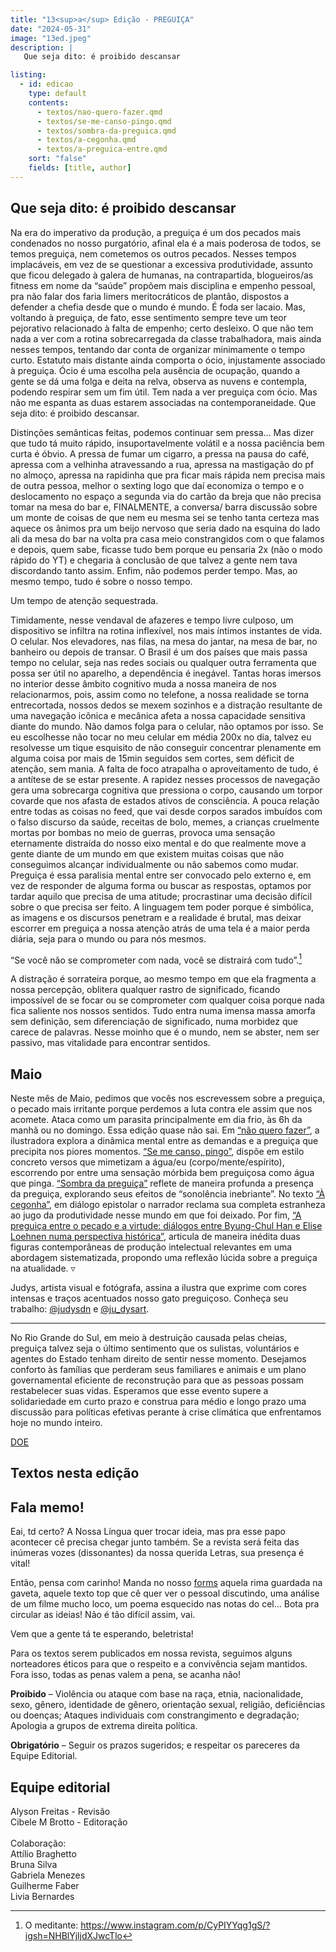 ```yaml
---
title: "13<sup>a</sup> Edição - PREGUIÇA"
date: "2024-05-31"
image: "13ed.jpeg"
description: |
   Que seja dito: é proibido descansar

listing: 
  - id: edicao
    type: default
    contents:
      - textos/nao-quero-fazer.qmd
      - textos/se-me-canso-pingo.qmd
      - textos/sombra-da-preguica.qmd
      - textos/a-cegonha.qmd
      - textos/a-preguica-entre.qmd
    sort: "false"
    fields: [title, author]
---
```


## Que seja dito: é proibido descansar

<!-- ![](capa.jpeg){.imgpar width="60%"} -->

Na era do imperativo da produção, a preguiça é um dos pecados mais condenados no nosso purgatório, afinal ela é a mais poderosa de todos, se temos preguiça, nem cometemos os outros pecados. Nesses tempos implacáveis, em vez de se questionar a excessiva produtividade, assunto que ficou delegado à galera de humanas, na contrapartida, blogueiros/as fitness em nome da “saúde” propõem mais disciplina e empenho pessoal, pra não falar dos faria limers meritocráticos de plantão, dispostos a defender a chefia desde que o mundo é mundo. É foda ser lacaio. Mas, voltando à preguiça, de fato, esse sentimento sempre teve um teor pejorativo relacionado à falta de empenho; certo desleixo. O que não tem nada a ver com a rotina sobrecarregada da classe trabalhadora, mais ainda nesses tempos, tentando dar conta de organizar minimamente o tempo curto. Estatuto mais distante ainda comporta o ócio, injustamente associado à preguiça. Ócio é uma escolha pela ausência de ocupação, quando a gente se dá uma folga e deita na relva, observa as nuvens e contempla, podendo respirar sem um fim útil. Tem nada a ver preguiça com ócio. Mas não me espanta as duas estarem associadas na contemporaneidade. Que seja dito: é proibido descansar.

Distinções semânticas feitas, podemos continuar sem pressa… Mas dizer que tudo tá muito rápido, insuportavelmente volátil e a nossa paciência bem curta é óbvio. A pressa de fumar um cigarro, a pressa na pausa do café, apressa com a velhinha atravessando a rua, apressa na mastigação do pf no almoço, apressa na rapidinha que pra ficar mais rápida nem precisa mais de outra pessoa, melhor o sexting logo que daí economiza o tempo e o deslocamento no espaço a segunda via do cartão da breja que não precisa tomar na mesa do bar e, FINALMENTE, a conversa/ barra discussão sobre um monte de coisas de que nem eu mesma sei se tenho tanta certeza mas aquece os ânimos pra um beijo nervoso que seria dado na esquina do lado ali da mesa do bar na volta pra casa meio constrangidos com o que falamos e depois, quem sabe, ficasse tudo bem porque eu pensaria 2x (não o modo rápido do YT) e chegaria à conclusão de que talvez a gente nem tava discordando tanto assim. Enfim, não podemos perder tempo. Mas, ao mesmo tempo, tudo é sobre o nosso tempo. 

Um tempo de atenção sequestrada.

Timidamente, nesse vendaval de afazeres e tempo livre culposo, um dispositivo se infiltra na rotina inflexível, nos mais íntimos instantes de vida. O celular. Nos elevadores, nas filas, na mesa do jantar, na mesa de bar, no banheiro ou depois de transar. O Brasil é um dos países que mais passa tempo no celular, seja nas redes sociais ou qualquer outra ferramenta que possa ser útil no aparelho, a dependência é inegável. Tantas horas imersos no interior desse âmbito cognitivo muda a nossa maneira de nos relacionarmos, pois, assim como no telefone, a nossa realidade se torna entrecortada, nossos dedos se mexem sozinhos e a distração resultante de uma navegação icônica e mecânica afeta a nossa capacidade sensitiva diante do mundo. Não damos folga para o celular, não optamos por isso. Se eu escolhesse não tocar no meu celular em média 200x no dia, talvez eu resolvesse um tique esquisito de não conseguir concentrar plenamente em alguma coisa por mais de 15min seguidos sem cortes, sem déficit de atenção, sem mania. A falta de foco atrapalha o aproveitamento de tudo, é a antítese de se estar presente. A rapidez nesses processos de navegação gera uma sobrecarga cognitiva que pressiona o corpo, causando um torpor covarde que nos afasta de estados ativos de consciência. A pouca relação entre todas as coisas no feed, que vai desde corpos sarados imbuídos com o falso discurso da saúde, receitas de bolo, memes, a crianças cruelmente mortas por bombas no meio de guerras, provoca uma sensação eternamente distraída do nosso eixo mental e do que realmente move a gente diante de um mundo em que existem muitas coisas que não conseguimos alcançar individualmente ou não sabemos como mudar. Preguiça é essa paralisia mental entre ser convocado pelo externo e, em vez de responder de alguma forma ou buscar as respostas, optamos por tardar aquilo que precisa de uma atitude; procrastinar uma decisão difícil sobre o que precisa ser feito. A linguagem tem poder porque é simbólica, as imagens e os discursos penetram e a realidade é brutal, mas deixar escorrer em preguiça a nossa atenção atrás de uma tela é a maior perda diária, seja para o mundo ou para nós mesmos.

“Se você não se comprometer com nada, você se distrairá com tudo”.[^1]

[^1]: O meditante: [https://www.instagram.com/p/CyPIYYqg1gS/?igsh=NHBlYjljdXJwcTlo](https://www.instagram.com/p/CyPIYYqg1gS/?igsh=NHBlYjljdXJwcTlo)

A distração é sorrateira porque, ao mesmo tempo em que ela fragmenta a nossa percepção, oblitera qualquer rastro de significado, ficando impossível de se focar ou se comprometer com qualquer coisa porque nada fica saliente nos nossos sentidos. Tudo entra numa imensa massa amorfa sem definição, sem diferenciação de significado, numa morbidez que carece de palavras. Nesse moinho que é o mundo, nem se abster, nem ser passivo, mas vitalidade para encontrar sentidos.

## Maio

Neste mês de Maio, pedimos que vocês nos escrevessem sobre a preguiça, o pecado mais irritante porque perdemos a luta contra ele assim que nos acomete. Ataca como um parasita principalmente em dia frio, às 6h da manhã ou no domingo. Essa edição quase não sai. Em ["não quero fazer"](textos/nao-quero-fazer.qmd), a ilustradora explora a dinâmica mental entre as demandas e a preguiça que precipita nos piores momentos. ["Se me canso, pingo"](textos/se-me-canso-pingo.qmd), dispõe em estilo concreto versos que mimetizam a água/eu (corpo/mente/espírito), escorrendo por entre uma sensação mórbida bem preguiçosa como água que pinga. ["Sombra da preguiça"](textos/sombra-da-preguica.qmd) reflete de maneira profunda a presença da preguiça, explorando seus efeitos de "sonolência inebriante". No texto ["À cegonha"](textos/a-cegonha.qmd), em diálogo epistolar o narrador reclama sua completa estranheza ao jugo da produtividade nesse mundo em que foi deixado. Por fim, ["A preguiça entre o pecado e a virtude: diálogos entre Byung-Chul Han e Elise Loehnen numa perspectiva histórica"](textos/a-preguica-entre.qmd), articula de maneira inédita duas figuras contemporâneas de produção intelectual relevantes em uma abordagem sistematizada, propondo uma reflexão lúcida sobre a preguiça na atualidade. ▿

Judys, artista visual e fotógrafa, assina a ilustra que exprime com cores intensas e traços acentuados nosso gato preguiçoso. Conheça seu trabalho: [@judysdn](https://www.instagram.com/judysdn) e [@ju_dysart](https://www.instagram.com/ju_dysart).

---

No Rio Grande do Sul, em meio à destruição causada pelas cheias, preguiça talvez seja o último sentimento que os sulistas, voluntários e agentes do Estado tenham direito de sentir nesse momento. Desejamos conforto às famílias que perderam seus familiares e animais e um plano governamental eficiente de reconstrução para que as pessoas possam restabelecer suas vidas. Esperamos que esse evento supere a solidariedade em curto prazo e construa para médio e longo prazo uma discussão para políticas efetivas perante à crise climática que enfrentamos hoje no mundo inteiro.

[DOE](https://www.paraquemdoar.com.br/)

## Textos nesta edição

::: {#edicao}
:::

## <i class="bi bi-mic-fill"></i> Fala memo!

Eai, td certo? A Nossa Língua quer trocar ideia, mas pra esse papo acontecer cê precisa chegar junto também. Se a revista será feita das inúmeras vozes (dissonantes) da nossa querida Letras, sua presença é vital!

Então, pensa com carinho! Manda no nosso [forms](https://forms.gle/DLdK8XZ6FbcQp5bD9) aquela rima guardada na gaveta, aquele texto top que cê quer ver o pessoal discutindo, uma análise de um filme mucho loco, um poema esquecido nas notas do cel... Bota pra circular as ideias! Não é tão difícil assim, vai.

Vem que a gente tá te esperando, beletrista!

::: callout-important
Para os textos serem publicados em nossa revista, seguimos alguns norteadores éticos para que o respeito e a convivência sejam mantidos. Fora isso, todas as penas valem a pena, se acanha não!

**Proibido** -- Violência ou ataque com base na raça, etnia, nacionalidade, sexo, gênero, identidade de gênero, orientação sexual, religião, deficiências ou doenças; Ataques individuais com constrangimento e degradação; Apologia a grupos de extrema direita política.

**Obrigatório** -- Seguir os prazos sugeridos; e respeitar os pareceres da Equipe Editorial.
:::

## Equipe editorial

<p>

</p>

| Alyson Freitas - Revisão
| Cibele M Brotto - Editoração
| 
| Colaboração:
| Attílio Braghetto
| Bruna Silva
| Gabriela Menezes
| Guilherme Faber
| Livia Bernardes
